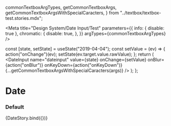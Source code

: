 
  commonTextboxArgTypes,
  getCommonTextboxArgs,
  getCommonTextboxArgsWithSpecialCaracters,
} from "../textbox/textbox-test.stories.mdx";

<Meta
  title="Design System/Date Input/Test"
  parameters={{
    info: { disable: true },
    chromatic: {
      disable: true,
    },
  }}
  argTypes={commonTextboxArgTypes}
/>

  const [state, setState] = useState("2019-04-04");
  const setValue = (ev) => {
    action("onChange")(ev);
    setState(ev.target.value.rawValue);
  };
  return (
    <DateInput
      name="dateinput"
      value={state}
      onChange={setValue}
      onBlur={action("onBlur")}
      onKeyDown={action("onKeyDown")}
      {...getCommonTextboxArgsWithSpecialCaracters(args)}
    />
  );
};

# Date

### Default

<Preview>
  <Story
    name="default"
    args={{
      minDate: "",
      maxDate: "",
      allowEmptyValue: false,
      mt: 0,
      ...getCommonTextboxArgs(),
    }}
  >
    {DateStory.bind({})}
  </Story>
</Preview>

